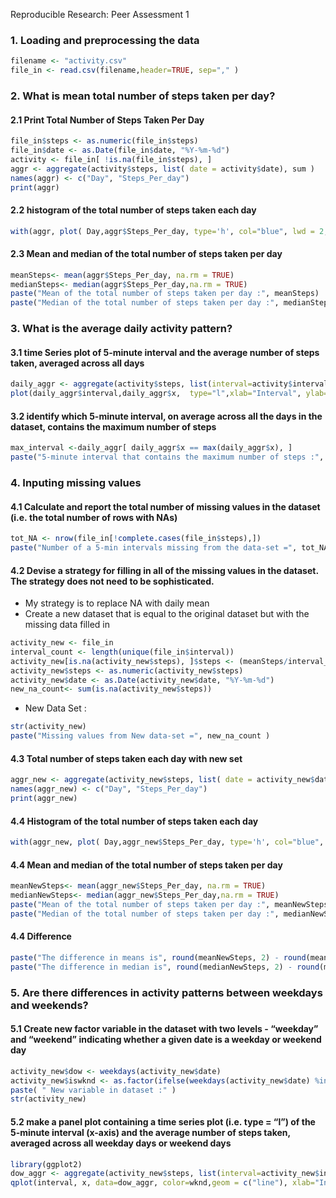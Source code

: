 Reproducible Research: Peer Assessment 1

### 1. Loading and preprocessing the data
```{r loaddata }
filename <- "activity.csv"
file_in <- read.csv(filename,header=TRUE, sep="," )
```

### 2. What is mean total number of steps taken per day?

#### 2.1 Print Total Number of Steps Taken Per Day
```{r gettot, echo=FALSE}
file_in$steps <- as.numeric(file_in$steps)
file_in$date <- as.Date(file_in$date, "%Y-%m-%d")
activity <- file_in[ !is.na(file_in$steps), ]
aggr <- aggregate(activity$steps, list( date = activity$date), sum )
names(aggr) <- c("Day", "Steps_Per_day")
print(aggr)
```

#### 2.2 histogram of the total number of steps taken each day
```{r gethist, echo=FALSE}
with(aggr, plot( Day,aggr$Steps_Per_day, type='h', col="blue", lwd = 2, main = "Total Steps Per Day", xlab="Days", ylab="Count")) 
```


#### 2.3 Mean and median of the total number of steps taken per day
```{r getmean, echo=FALSE}
meanSteps<- mean(aggr$Steps_Per_day, na.rm = TRUE)
medianSteps<- median(aggr$Steps_Per_day,na.rm = TRUE)
paste("Mean of the total number of steps taken per day :", meanSteps)
paste("Median of the total number of steps taken per day :", medianSteps)
```

### 3. What is the average daily activity pattern?
#### 3.1 time Series plot of 5-minute interval and the average number of steps taken, averaged across all days
```{r, echo=FALSE}
daily_aggr <- aggregate(activity$steps, list(interval=activity$interval), FUN="mean", na.rm=TRUE)
plot(daily_aggr$interval,daily_aggr$x,  type="l",xlab="Interval", ylab="Steps")
```

#### 3.2 identify which 5-minute interval, on average across all the days in the dataset, contains the maximum number of steps
```{r, echo=FALSE }
max_interval <-daily_aggr[ daily_aggr$x == max(daily_aggr$x), ]
paste("5-minute interval that contains the maximum number of steps :", max_interval)
```

### 4. Inputing missing values
#### 4.1 Calculate and report the total number of missing values in the dataset (i.e. the total number of rows with NAs)
```{r , echo=FALSE}
tot_NA <- nrow(file_in[!complete.cases(file_in$steps),])
paste("Number of a 5-min intervals missing from the data-set =", tot_NA)
```

#### 4.2 Devise a strategy for filling in all of the missing values in the dataset. The strategy does not need to be sophisticated. 
- My strategy is to replace NA with daily mean 
- Create a new dataset that is equal to the original dataset but with the missing data filled in

```{r , echo=FALSE}
activity_new <- file_in
interval_count <- length(unique(file_in$interval))
activity_new[is.na(activity_new$steps), ]$steps <- (meanSteps/interval_count)  # Average per 5min inteval
activity_new$steps <- as.numeric(activity_new$steps)
activity_new$date <- as.Date(activity_new$date, "%Y-%m-%d")
new_na_count<- sum(is.na(activity_new$steps))
```
- New Data Set : 
```{r, echo=FALSE}
str(activity_new)
paste("Missing values from New data-set =", new_na_count )
```

#### 4.3 Total number of steps taken each day with new set
```{r, echo=FALSE}
aggr_new <- aggregate(activity_new$steps, list( date = activity_new$date), sum )
names(aggr_new) <- c("Day", "Steps_Per_day")
print(aggr_new)
```
#### 4.4 Histogram of the total number of steps taken each day
```{r, echo=FALSE}
with(aggr_new, plot( Day,aggr_new$Steps_Per_day, type='h', col="blue", lwd = 2, main = "Total Steps Per Day after replacing NA with mean", xlab="Days", ylab="Count")) 
```


#### 4.4 Mean and median of the total number of steps taken per day
```{r, echo=FALSE}
meanNewSteps<- mean(aggr_new$Steps_Per_day, na.rm = TRUE)
medianNewSteps<- median(aggr_new$Steps_Per_day,na.rm = TRUE)
paste("Mean of the total number of steps taken per day :", meanNewSteps)
paste("Median of the total number of steps taken per day :", medianNewSteps)
```

#### 4.4 Difference 
```{r, echo=FALSE}
paste("The difference in means is", round(meanNewSteps, 2) - round(meanSteps, 2))
paste("The difference in median is", round(medianNewSteps, 2) - round(medianSteps, 2))
```

### 5. Are there differences in activity patterns between weekdays and weekends?
#### 5.1 Create new factor variable in the dataset with two levels - "weekday" and "weekend" indicating whether a given date is a weekday or weekend day

```{r, echo=FALSE}
activity_new$dow <- weekdays(activity_new$date)
activity_new$iswknd <- as.factor(ifelse(weekdays(activity_new$date) %in% c("Saturday", "Sunday"), "Yes", "No"))
paste( " New variable in dataset :" )
str(activity_new)
```
 
#### 5.2 make a panel plot containing a time series plot (i.e. type = "l") of the 5-minute interval (x-axis) and the average number of steps taken, averaged across all weekday days or weekend days

```{r, echo=FALSE}
library(ggplot2)
dow_aggr <- aggregate(activity_new$steps, list(interval=activity_new$interval, wknd = activity_new$iswknd), FUN="mean", na.rm=TRUE)
qplot(interval, x, data=dow_aggr, color=wknd,geom = c("line"), xlab="Interval", ylab="mean", main="Avg Daily Steps")
```


